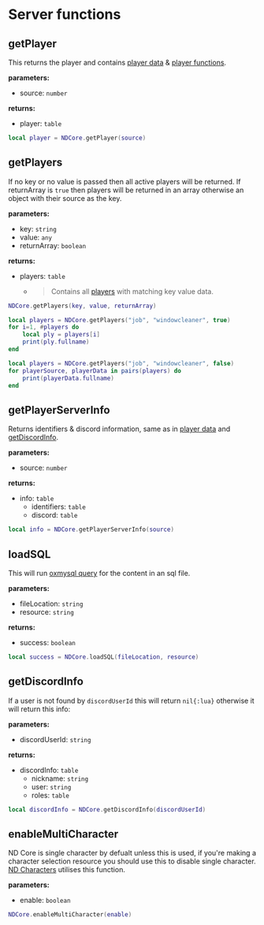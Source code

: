 # Server functions

## getPlayer
This returns the player and contains [player data](../playerdata.mdx) & [player functions](../server/player.mdx).

**parameters:**
* source: `number`

**returns:**
* player: `table`
```lua copy
local player = NDCore.getPlayer(source)
```


## getPlayers

If no key or no value is passed then all active players will be returned. If returnArray is `true` then players will be returned in an array otherwise an object with their source as the key.

**parameters:**
* key: `string`
* value: `any`
* returnArray: `boolean`

**returns:**
* players: `table`
    * >Contains all [players](../playerdata.mdx) with matching key value data.

```lua copy
NDCore.getPlayers(key, value, returnArray)
```

```lua copy filename="Array example"
local players = NDCore.getPlayers("job", "windowcleaner", true)
for i=1, #players do
    local ply = players[i]
    print(ply.fullname)
end
```

```lua copy filename="Object example"
local players = NDCore.getPlayers("job", "windowcleaner", false)
for playerSource, playerData in pairs(players) do
    print(playerData.fullname)
end
```


## getPlayerServerInfo
Returns identifiers & discord information, same as in [player data](../playerdata.mdx) and [getDiscordInfo](#getdiscordinfo).

**parameters:**
* source: `number`

**returns:**
* info: `table`
    * identifiers: `table`
    * discord: `table`
```lua
local info = NDCore.getPlayerServerInfo(source)
```


## loadSQL
This will run [oxmysql query](https://overextended.dev/oxmysql/Functions/query) for the content in an sql file.

**parameters:**
* fileLocation: `string`
* resource: `string`

**returns:**
* success: `boolean`
```lua
local success = NDCore.loadSQL(fileLocation, resource)
```


## getDiscordInfo
If a user is not found by `discordUserId` this will return `nil{:lua}` otherwise it will return this info:

**parameters:**
* discordUserId: `string`

**returns:**
* discordInfo: `table`
    * nickname: `string`
    * user: `string`
    * roles: `table`
```lua
local discordInfo = NDCore.getDiscordInfo(discordUserId)
```


## enableMultiCharacter
ND Core is single character by defualt unless this is used, if you're making a character selection resource you should use this to disable single character. [ND Characters](../../addons/nd_characters) utilises this function.

**parameters:**
* enable: `boolean`
```lua
NDCore.enableMultiCharacter(enable)
```
